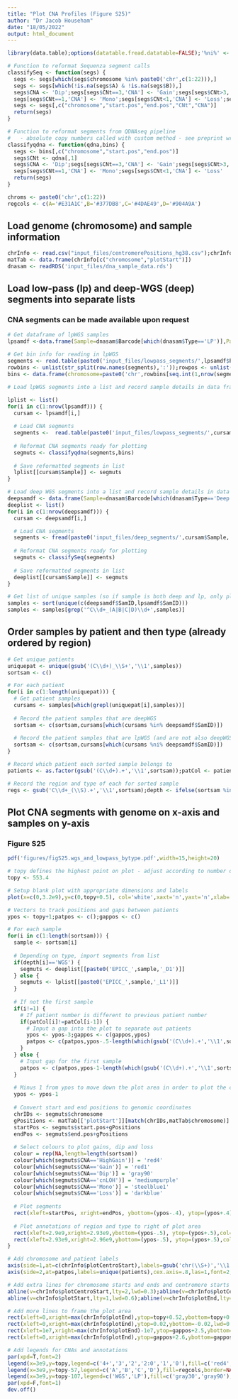 ```yaml
---
title: "Plot CNA Profiles (Figure S25)"
author: "Dr Jacob Househam"
date: "18/05/2022"
output: html_document
---
```


```r
library(data.table);options(datatable.fread.datatable=FALSE);'%ni%' <- Negate('%in%')
```


```r
# Function to reformat Sequenza segment calls
classifySeq <- function(segs) {
  segs <- segs[which(segs$chromosome %in% paste0('chr',c(1:22))),]
  segs <- segs[which(!is.na(segs$A) & !is.na(segs$B)),]
  segs$CNA <- 'Dip';segs[segs$CNt==3,'CNA'] <- 'Gain';segs[segs$CNt>3,'CNA'] <- 'HighGain'
  segs[segs$CNt==1,'CNA'] <- 'Mono';segs[segs$CNt<1,'CNA'] <- 'Loss';segs[segs$A==2 & segs$B==0,'CNA'] <- 'cnLOH'
  segs <- segs[,c("chromosome","start.pos","end.pos","CNt","CNA")]
  return(segs)
}

# Function to reformat segments from QDNAseq pipeline
#   - absolute copy numbers called with custom method - see preprint written methods
classifyqdna <- function(qdna,bins) {
  segs <- bins[,c("chromosome","start.pos","end.pos")]
  segs$CNt <- qdna[,1] 
  segs$CNA <- 'Dip';segs[segs$CNt==3,'CNA'] <- 'Gain';segs[segs$CNt>3,'CNA'] <- 'HighGain'
  segs[segs$CNt==1,'CNA'] <- 'Mono';segs[segs$CNt<1,'CNA'] <- 'Loss'
  return(segs)
}
```


```r
chroms <- paste0('chr',c(1:22))
regcols <- c(A='#E31A1C',B='#377DB8',C='#4DAE49',D='#904A9A')
```

## Load genome (chromosome) and sample information
```r
chrInfo <- read.csv("input_files/centromerePositions_hg38.csv");chrInfo <- chrInfo[c(1:22),];row.names(chrInfo) <- c(1:nrow(chrInfo))
matTab <- data.frame(chrInfo[c("chromosome","plotStart")])
dnasam <- readRDS('input_files/dna_sample_data.rds')
```

## Load low-pass (lp) and deep-WGS (deep) segments into separate lists
### CNA segments can be made available upon request
```r
# Get dataframe of lpWGS samples
lpsamdf <-data.frame(Sample=dnasam$Barcode[which(dnasam$Type=='LP')],Patient=dnasam$Patient[which(dnasam$Type=='LP')],SamID=dnasam$Sample[which(dnasam$Type=='LP')])
                                                                                                  
# Get bin info for reading in lpWGS
segments <- read.table(paste0('input_files/lowpass_segments/',lpsamdf$Patient[1],'_',lpsamdf$Sample[1],'_500kb_GRCh38_multiregion_segmentation_calls.txt'))
rowbins <- unlist(str_split(row.names(segments),':'));rowpos <- unlist(str_split(rowbins[seq.int(2,nrow(segments)*2,by=2)],'-'))
bins <- data.frame(chromosome=paste0('chr',rowbins[seq.int(1,nrow(segments)*2,by=2)]),start.pos=as.integer(rowpos[seq.int(1,nrow(segments)*2,by=2)]),end.pos=as.integer(rowpos[seq.int(2,nrow(segments)*2,by=2)]))

# Load lpWGS segments into a list and record sample details in data frame

lplist <- list()
for(i in c(1:nrow(lpsamdf))) {
  cursam <- lpsamdf[i,]
  
  # Load CNA segments
  segments <-  read.table(paste0('input_files/lowpass_segments/',cursam$Patient,'_',cursam$Sample,'_500kb_GRCh38_multiregion_segmentation_calls.txt'))
  
  # Reformat CNA segments ready for plotting
  segmuts <- classifyqdna(segments,bins)
  
  # Save reformatted segments in list
  lplist[[cursam$Sample]] <- segmuts
}

# Load deep WGS segments into a list and record sample details in data frame
deepsamdf <- data.frame(Sample=dnasam$Barcode[which(dnasam$Type=='Deep')],Patient=dnasam$Patient[which(dnasam$Type=='Deep')],SamID=dnasam$Sample[which(dnasam$Type=='Deep')])
deeplist <- list()
for(i in c(1:nrow(deepsamdf))) {
  cursam <- deepsamdf[i,]

  # Load CNA segments
  segments <- fread(paste0('input_files/deep_segments/',cursam$Sample,'_GRCh38_segments.txt'),data.table=F)
  
  # Reformat CNA segments ready for plotting
  segmuts <- classifySeq(segments)
  
  # Save reformatted segments in list
  deeplist[[cursam$Sample]] <- segmuts
}

# Get list of unique samples (so if sample is both deep and lp, only plot the deep)
samples <- sort(unique(c(deepsamdf$SamID,lpsamdf$SamID)))
samples <- samples[grep('^C\\d+_(A|B|C|D)\\d+',samples)]
```

## Order samples by patient and then type (already ordered by region)
```r
# Get unique patients
uniquepat <- unique(gsub('(C\\d+)_\\S+','\\1',samples))
sortsam <- c()

# For each patient
for(i in c(1:length(uniquepat))) {
  # Get patient samples
  cursams <- samples[which(grepl(uniquepat[i],samples))]
  
  # Record the patient samples that are deepWGS
  sortsam <- c(sortsam,cursams[which(cursams %in% deepsamdf$SamID)])
  
  # Record the patient samples that are lpWGS (and are not also deepWGS)
  sortsam <- c(sortsam,cursams[which(cursams %ni% deepsamdf$SamID)])
}

# Record which patient each sorted sample belongs to
patients <- as.factor(gsub('(C\\d+).+','\\1',sortsam));patCol <- patients;levels(patCol) <- 1:length(levels(patCol));patCol <- as.numeric(patCol)

# Record the region and type of each for sorted sample
regs <- gsub('C\\d+_(\\S).+','\\1',sortsam);depth <- ifelse(sortsam %in% deepsamdf$SamID,'WGS','LP')
```

## Plot CNA segments with genome on x-axis and samples on y-axis
### Figure S25
```r
pdf('figures/figS25.wgs_and_lowpass_bytype.pdf',width=15,height=20)

# topy defines the highest point on plot - adjust according to number of samples/patients
topy <- 553.4

# Setup blank plot with appropriate dimensions and labels
plot(x=c(0,3.2e9),y=c(0,topy+0.5), col='white',xaxt='n',yaxt='n',xlab='Chromosomes',ylab=paste0('Samples (n=',length(sortsam),')'),bty='n',yaxs='i',xaxs='i',main='',cex.lab=1,font.lab=2)

# Vectors to track positions and gaps between patients
ypos <- topy+1;patpos <- c();gappos <- c()

# For each sample
for(i in c(1:length(sortsam))) {
  sample <- sortsam[i]
  
  # Depending on type, import segments from list
  if(depth[i]=='WGS') {
    segmuts <- deeplist[[paste0('EPICC_',sample,'_D1')]]
  } else {
    segmuts <- lplist[[paste0('EPICC_',sample,'_L1')]]
  }
  
  # If not the first sample
  if(i!=1) {
    # If patient number is different to previous patient number
    if(patCol[i]!=patCol[i-1]) {
      # Input a gap into the plot to separate out patients
      ypos <- ypos-3;gappos <- c(gappos,ypos)
      patpos <- c(patpos,ypos-.5-length(which(gsub('(C\\d+).+','\\1',sortsam)==patients[i]))/2)
    }
  } else {
    # Input gap for the first sample
    patpos <- c(patpos,ypos-1-length(which(gsub('(C\\d+).+','\\1',sortsam)==patients[i]))/2)
  }
  
  # Minus 1 from ypos to move down the plot area in order to plot the current sample
  ypos <- ypos-1
  
  # Convert start and end positions to genomic coordinates
  chrIDs <- segmuts$chromosome
  gPositions <- matTab[['plotStart']][match(chrIDs,matTab$chromosome)]
  startPos <- segmuts$start.pos+gPositions
  endPos <- segmuts$end.pos+gPositions
  
  # Select colours to plot gains, dip and loss
  colour = rep(NA,length=length(sortsam))
  colour[which(segmuts$CNA=='HighGain')] = 'red4'
  colour[which(segmuts$CNA=='Gain')] = 'red1'
  colour[which(segmuts$CNA=='Dip')] = 'gray90'
  colour[which(segmuts$CNA=='cnLOH')] = 'mediumpurple'
  colour[which(segmuts$CNA=='Mono')] = 'steelblue1'
  colour[which(segmuts$CNA=='Loss')] = 'darkblue'
  
  # Plot segments
  rect(xleft=startPos, xright=endPos, ybottom=(ypos-.4), ytop=(ypos+.4),col=colour,border=NA)
  
  # Plot annotations of region and type to right of plot area
  rect(xleft=2.9e9,xright=2.93e9,ybottom=(ypos-.5), ytop=(ypos+.5),col=regcols[regs[i]],border=NA)
  rect(xleft=2.93e9,xright=2.96e9,ybottom=(ypos-.5), ytop=(ypos+.5),col=ifelse(depth[i]=='WGS','gray30','gray90'),border=NA)
}

# Add chromosome and patient labels
axis(side=1,at=c(chrInfo$plotCentroStart),labels=gsub('chr(\\S+)','\\1',chrInfo$chromosome),cex.axis=1,las=1,font=2,line=0)
axis(side=2,at=patpos,labels=unique(patients),cex.axis=.8,las=1,font=2,line=0)

# Add extra lines for chromosome starts and ends and centromere starts and ends
abline(v=chrInfo$plotCentroStart,lty=2,lwd=0.3);abline(v=chrInfo$plotCentroEnd,lty=2,lwd=0.3)
abline(v=chrInfo$plotStart,lty=1,lwd=0.6);abline(v=chrInfo$plotEnd,lty=1,lwd=0.6)

# Add more lines to frame the plot area
rect(xleft=0,xright=max(chrInfo$plotEnd),ytop=topy+0.52,ybottom=topy+0.48,lwd=0.6)
rect(xleft=0,xright=max(chrInfo$plotEnd),ytop=0.02,ybottom=-0.02,lwd=0.6)
rect(xleft=1e7,xright=max(chrInfo$plotEnd)-1e7,ytop=gappos+2.5,ybottom=gappos-.5,col='white',border=NA)
rect(xleft=0,xright=max(chrInfo$plotEnd),ytop=gappos+2.6,ybottom=gappos-.6,lwd=0.3)

# Add legends for CNAs and annotations
par(xpd=T,font=2)
legend(x=3e9,y=topy,legend=c('4+','3','2','2:0','1','0'),fill=c('red4','red1','gray90','mediumpurple','steelblue2','darkblue'),border=NA,cex=1,box.lwd=0.5,title='CNA')
legend(x=3e9,y=topy-57,legend=c('A','B','C','D'),fill=regcols,border=NA,cex=1.14,box.lwd=0.5,title='Region')
legend(x=3e9,y=topy-107,legend=c('WGS','LP'),fill=c('gray30','gray90'),border=NA,cex=0.8,box.lwd=0.5,title='Type')
par(xpd=F,font=1)
dev.off()
```

